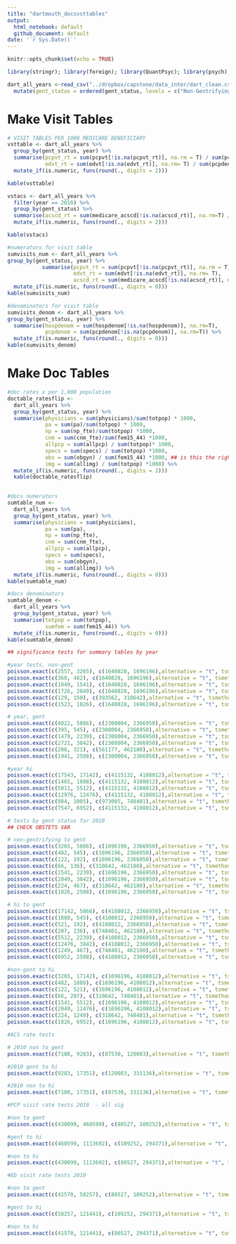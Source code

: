 ```yaml
---
title: "dartmouth_docsvsttables"
output:
  html_notebook: default
  github_document: default
date: '`r Sys.Date()`'
---
```


```r
knitr::opts_chunk$set(echo = TRUE)
```

```r

library(stringr); library(foreign); library(QuantPsyc); library(psych); library(exactci); library(knitr); library(tidyverse)
```

```r
dart_all_years <-read_csv("../dropbox/capstone/data_inter/dart_clean.csv") %>%
  mutate(gent_status = ordered(gent_status, levels = c("Non-Gentrifying", "Gentrifying", "NA")))


```


# Make Visit Tables

```r
# VISIT TABLES PER 1000 MEDICARE BENEFICIARY
vsttable <- dart_all_years %>%
  group_by(gent_status, year) %>%
  summarise(pcpvt_rt = sum(pcpvt[!is.na(pcpvt_rt)], na.rm = T) / sum(pcpdenom[!is.na(pcpvt_rt)], na.rm=T) * 100,
            edvt_rt = sum(edvt[!is.na(edvt_rt)], na.rm= T) / sum(pcpdenom[!is.na(edvt_rt)], na.rm=T) * 1000) %>%
  mutate_if(is.numeric, funs(round(., digits = 2)))

kable(vsttable)
```

```r
vstacs <- dart_all_years %>%
  filter(year == 2010) %>% 
  group_by(gent_status) %>%
  summarise(acscd_rt = sum(medicare_acscd[!is.na(acscd_rt)], na.rm=T) / sum(hospdenom[!is.na(hospdenom)], na.rm=T) * 1000) %>%
  mutate_if(is.numeric, funs(round(., digits = 2)))

kable(vstacs)
```

```r
#numerators for visit table
sumvisits_num <- dart_all_years %>%
group_by(gent_status, year) %>%
           summarise(pcpvt_rt = sum(pcpvt[!is.na(pcpvt_rt)], na.rm = T), 
                     edvt_rt = sum(edvt[!is.na(edvt_rt)], na.rm= T), 
                     acscd_rt = sum(medicare_acscd[!is.na(acscd_rt)], na.rm=T)) %>%
  mutate_if(is.numeric, funs(round(., digits = 0)))
kable(sumvisits_num)
```

```r
#denominators for visit table
sumvisits_denom <- dart_all_years %>%
group_by(gent_status, year) %>%
  summarise(hospdenom = sum(hospdenom[!is.na(hospdenom)], na.rm=T),
            pcpdenom = sum(pcpdenom[!is.na(pcpdenom)], na.rm=T)) %>%
  mutate_if(is.numeric, funs(round(., digits = 0)))
kable(sumvisits_denom)
```


# Make Doc Tables
```r
#doc rates x per 1,000 population
doctable_ratesflip <-
  dart_all_years %>%
  group_by(gent_status, year) %>%
  summarise(physicians = sum(physicians)/sum(totpop) * 1000,
            pa = sum(pa)/sum(totpop) * 1000,
            np = sum(np_fte)/sum(totpop) *1000,
            cnm = sum(cnm_fte)/sum(fem15_44) *1000,
            allpcp = sum(allpcp) / sum(totpop)* 1000,
            specs = sum(specs) / sum(totpop) *1000,
            obs = sum(obgyn) / sum(fem15_44) *1000, ## is this the right var??
            img = sum(allimg) / sum(totpop) *1000) %>%
  mutate_if(is.numeric, funs(round(., digits = 2)))
  kable(doctable_ratesflip)
 
```

```r
#docs numerators
sumtable_num <-
  dart_all_years %>%
  group_by(gent_status, year) %>%
  summarise(physicians = sum(physicians),
            pa = sum(pa),
            np = sum(np_fte),
            cnm = sum(cnm_fte),
            allpcp = sum(allpcp),
            specs = sum(specs),
            obs = sum(obgyn),
            img = sum(allimg)) %>%
  mutate_if(is.numeric, funs(round(., digits = 0)))
kable(sumtable_num)
```

```r
#docs denominators
sumtable_denom <- 
  dart_all_years %>%
  group_by(gent_status, year) %>%
  summarise(totpop = sum(totpop), 
            sumfem = sum(fem15_44)) %>%
  mutate_if(is.numeric, funs(round(., digits = 0)))
kable(sumtable_denom)
```

```r
## significance tests for summary tables by year

#year tests, non-gent
poisson.exact(c(2557, 3265), c(1640828, 1696196),alternative = "t", tsmethod = c("blaker"), conf.level = .99) #phys sig
poisson.exact(c(360, 482), c(1640828, 1696196),alternative = "t", tsmethod = c("blaker"), conf.level = .99) #pa sig
poisson.exact(c(1049, 1541), c(1640828, 1696196),alternative = "t", tsmethod = c("blaker"), conf.level = .99) #allpcp sig
poisson.exact(c(1726, 2049), c(1640828, 1696196),alternative = "t", tsmethod = c("blaker"), conf.level = .99) #specs sig
poisson.exact(c(129, 150), c(393562, 318642),alternative = "t", tsmethod = c("blaker"), conf.level = .99) #obs sig
poisson.exact(c(1523, 1826), c(1640828, 1696196),alternative = "t", tsmethod = c("blaker"), conf.level = .99) #img sig

# year, gent
poisson.exact(c(4022, 5866), c(2308004, 2366950),alternative = "t", tsmethod = c("blaker"), conf.level = .99) #phys sig
poisson.exact(c(395, 545), c(2308004, 2366950),alternative = "t", tsmethod = c("blaker"), conf.level = .99) #pa sig
poisson.exact(c(1479, 2239), c(2308004, 2366950),alternative = "t", tsmethod = c("blaker"), conf.level = .99) #allpcp sig
poisson.exact(c(2721, 3842), c(2308004, 2366950),alternative = "t", tsmethod = c("blaker"), conf.level = .99) #specs sig
poisson.exact(c(206, 321), c(561177, 462180),alternative = "t", tsmethod = c("blaker")) #obs sig
poisson.exact(c(1941, 2508), c(2308004, 2366950),alternative = "t", tsmethod = c("blaker"), conf.level = .99) # img sig

#year hi
poisson.exact(c(17543, 17142), c(4115132, 4108012),alternative = "t", tsmethod = c("blaker"), conf.level = .99) #phys non-sig at p = .01
poisson.exact(c(1465, 1888), c(4115132, 4108012),alternative = "t", tsmethod = c("blaker"), conf.level = .99) #pa sig
poisson.exact(c(5011, 5512), c(4115132, 4108012),alternative = "t", tsmethod = c("blaker"), conf.level = .99) #allpcp sig
poisson.exact(c(12976, 12476), c(4115132, 4108012),alternative = "t", tsmethod = c("blaker"), conf.level = .99) #specs sig
poisson.exact(c(984, 1005), c(973005, 748401),alternative = "t", tsmethod = c("blaker"), conf.level = .99) #obs sig
poisson.exact(c(7547, 6952), c(4115132, 4108012),alternative = "t", tsmethod = c("blaker"), conf.level = .99) #img sig

```

```r
# tests by gent status for 2010
## CHECK OBSTETS VAR

# non-gentrifying to gent
poisson.exact(c(3265, 5866), c(1696196, 2366950),alternative = "t", tsmethod = c("blaker"), conf.level = .99) #phys sig
poisson.exact(c(482, 545), c(1696196, 2366950),alternative = "t", tsmethod = c("blaker"), conf.level = .99) #pa sig
poisson.exact(c(122, 192), c(1696196, 2366950),alternative = "t", tsmethod = c("blaker"), conf.level = .99) #np NON-sig
poisson.exact(c(66, 136), c(318642, 462180),alternative = "t", tsmethod = c("blaker"), conf.level = .99) #cnm NON-sig, rare event
poisson.exact(c(1541, 2239), c(1696196, 2366950),alternative = "t", tsmethod = c("blaker"), conf.level = .99) #allpcp NON-sig
poisson.exact(c(2049, 3842), c(1696196, 2366950),alternative = "t", tsmethod = c("blaker"), conf.level = .99) #specs sig
poisson.exact(c(224, 467), c(318642, 462180),alternative = "t", tsmethod = c("blaker"), conf.level = .99) #obstets sig
poisson.exact(c(1826, 2508), c(1696196, 2366950),alternative = "t", tsmethod = c("blaker"), conf.level = .99) #img NON-sig

# hi to gent
poisson.exact(c(17142, 5866), c(4108012, 2366950),alternative = "t", tsmethod = c("blaker"), conf.level = .99) #phys sig
poisson.exact(c(1888, 545), c(4108012, 2366950),alternative = "t", tsmethod = c("blaker"), conf.level = .99) #pa sig
poisson.exact(c(521, 192), c(4108012, 2366950),alternative = "t", tsmethod = c("blaker"), conf.level = .99) #np sig
poisson.exact(c(207, 136), c(748401, 462180),alternative = "t", tsmethod = c("blaker"), conf.level = .99) #cnm NON-sig, rare event
poisson.exact(c(5512, 2239), c(4108012, 2366950),alternative = "t", tsmethod = c("blaker"), conf.level = .99) #allpcp sig
poisson.exact(c(12476, 3842), c(4108012, 2366950),alternative = "t", tsmethod = c("blaker"), conf.level = .99) #specs sig
poisson.exact(c(1249, 467), c(748401, 462180),alternative = "t", tsmethod = c("blaker"), conf.level = .99) #obstets sig
poisson.exact(c(6952, 2508), c(4108012, 2366950),alternative = "t", tsmethod = c("blaker"), conf.level = .99) #img sig

#non-gent to hi
poisson.exact(c(3265, 17142), c(1696196, 4108012),alternative = "t", tsmethod = c("blaker"), conf.level = .99) #phys sig
poisson.exact(c(482, 1888), c(1696196, 4108012),alternative = "t", tsmethod = c("blaker"), conf.level = .99) #pa sig
poisson.exact(c(122, 521), c(1696196, 4108012),alternative = "t", tsmethod = c("blaker"), conf.level = .99) #np sig
poisson.exact(c(66, 207), c(318642, 748401),alternative = "t", tsmethod = c("blaker"), conf.level = .99) #cnm NON-sig, rare event
poisson.exact(c(1541, 5512), c(1696196, 4108012),alternative = "t", tsmethod = c("blaker"), conf.level = .99) #allpcp sig
poisson.exact(c(2049, 12476), c(1696196, 4108012),alternative = "t", tsmethod = c("blaker"), conf.level = .99) #specs sig
poisson.exact(c(224, 1249), c(318642, 748401),alternative = "t", tsmethod = c("blaker"), conf.level = .99) #obstets sig
poisson.exact(c(1826, 6952), c(1696196, 4108012),alternative = "t", tsmethod = c("blaker"), conf.level = .99) #img sig

```
```r
#ACS rate tests

# 2010 non to gent
poisson.exact(c(7108, 9283), c(87530, 120083),alternative = "t", tsmethod = c("blaker"), conf.level = .99) #acs visits sig

#2010 gent to hi
poisson.exact(c(9283, 17351), c(120083, 331136),alternative = "t", tsmethod = c("blaker"), conf.level = .99) #acs visits sig

#2010 non to hi
poisson.exact(c(7108, 17351), c(87530, 331136),alternative = "t", tsmethod = c("blaker"), conf.level = .99) #acs visits sig

```

```r
#PCP visit rate tests 2010  - all sig

#non to gent
poisson.exact(c(430099, 460599), c(80527, 109252),alternative = "t", tsmethod = c("blaker"), conf.level = .99) #sig

#gent to hi
poisson.exact(c(460599, 1113692), c(109252, 294371),alternative = "t", tsmethod = c("blaker"), conf.level = .99) #sig

#non to hi
poisson.exact(c(430099, 1113692), c(80527, 294371),alternative = "t", tsmethod = c("blaker"), conf.level = .99) 

```

```r
#ED visit rate tests 2010

#non to gent
poisson.exact(c(41570, 58257), c(80527, 109252),alternative = "t", tsmethod = c("blaker"), conf.level = .99) #sig

#gent to hi
poisson.exact(c(58257, 121441), c(109252, 294371),alternative = "t", tsmethod = c("blaker"), conf.level = .99) #sig

#non to hi
poisson.exact(c(41570, 121441), c(80527, 294371),alternative = "t", tsmethod = c("blaker"), conf.level = .99) 
```